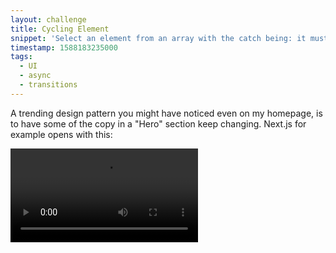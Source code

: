 ```yaml
---
layout: challenge
title: Cycling Element
snippet: 'Select an element from an array with the catch being: it must keep changing to the next one!'
timestamp: 1588183235000
tags:
  - UI
  - async
  - transitions
---
```



<div className="pb-4">
  <FeaturedPreview />
</div>

A trending design pattern you might have noticed even on my homepage, is to have some of the copy in a "Hero" section keep changing. Next.js for example opens with this:

<Video src="/videos/nextjs-cycling-element.mp4" />

How would we recreate this? Are we limited to text, or can we cycle through anything? Numbers, components, even functions?

We will explore with this challenge!

## Spec

Let’s make a game!

You are meant to progress through the list items step by step. Completing all of **MVP** leaves you with something usable you can deploy and show.

Making it through all stretch goals leaves you with something fun to message your friends to try out!

The `FeaturedPreview` above, the button you may tap to affect your score, is a work-in-progress based on me going through the spec live, on the [Twitch stream](https://www.twitch.tv/jmagrippis "feel free to join, it's free!").

### MVP

#### 1. Create a prominent header which cycles between the following text:

- “The best game for developers”
- “The best game for nerds”
- “The best game for training your twitch reflex”
- “The best game for hand-eye coordination”
- “The best game for **you**”

#### 2. Create a button with copy alternating between “hit to win” / “hit to lose”

#### 3. Clicking the button while it includes “win” adds 1 to your score

#### 4. Display said score prominently above the button, below the header

#### 5. Clicking the button while it includes “lose” subtracts 5 from your score

### Stretch Goals

#### 1. Have the changed part of the copy in the header “animate in”

#### 2. Game alternates between three “buttons” that have no copy: They just look different. For example: “green circle”, “grey circle”, “red circle”, but feel free to be creative, maybe use sprites!

#### 3. Endless mode:

- hitting the “green circle” adds one point
- hitting a “grey circle” removes two points
- hitting a “red circle” results in “Game Over”
- The “Game Over” screen shows the high-score even more prominently
- “Game Over” screen has a button to restart the game
- **Not** clicking “green circle” before it changes removes one point

#### 4. High-score mode:

- “Game Over” screen as above, after we’ve gone through 30 buttons
- Users can choose between “short” / “medium” / “long” sessions

#### 5. “Random” modes:

- instead of predictably alternating between the buttons, vary the order in which they appear
- Keep the ratios the same: if a “long” High-Score session is going to show 300 buttons it has to be 100 “green”, 100 “grey”, 100 “red” buttons

## Starting points

### Code Sandbox

If you wish to give this a try in React, all you have to do is use this [Code Sandbox](https://codesandbox.io/s/cycling-element-uyhd0?file=/src/components/App.js 'uses the default create-react-app template')!

### “Official” git repository

To work with your own tools but with React, testing, and styling via [Tailwind.css](https://tailwindcss.com/ 'utility-first CSS framework') already setup for you, you may checkout [this repository](https://github.com/jmagrippis/magrippis 'It is this very site!'):

- `pages/coding-challenges/cycling-element/playground/index.tsx` is a mostly empty React file. Feel free to work in there, and/or create extra components in the `components` directory, and write extra tests. Any file ending in `.test.tsx` will be picked up when you run `yarn test --watch`
- `yarn dev` will start the hot-reloading development server, and you’ll be able to see the results of your work at [http://localhost:3500/coding-challenges/cycling-element/playground](http://localhost:3500/coding-challenges/cycling-element/playground)

This is a more realistic workflow, as most of the time in software engineering, you are adding features to pre-existing codebases.

### MacGuyver mode

You may create your own solution in anything you’d like, and use the [contact form](/contact 'best way to reach me') to submit a link to wherever you’ve made your source code available! It’d be great if it were also deployed somewhere like [Netlify](https://www.netlify.com/ 'The fastest way to
build the fastest sites') so everyone can have a play!

### Lone Ranger

And, of course, feel free to give this a try even if you have no intention to submit anything to me for feedback. The point of this is for you to learn, and I’d love to help more; but I can step out of the way as needed.

## Demo solution

There is a solution-in-progress over at [/coding-challenges/cycling-element/demo](/coding-challenges/cycling-element/demo). As mentioned before, you may catch [the Twitch stream](https://www.twitch.tv/jmagrippis) to see me go through the spec live!

It’s not meant to be “the one true solution”, but it is using React with hooks 😄

I am trying to have fun with mine, make sure to have fun with yours!
